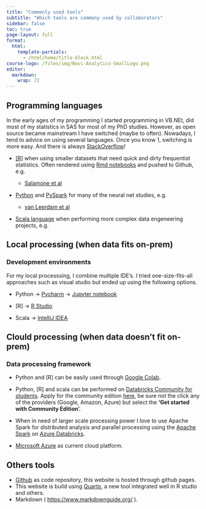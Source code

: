 ```yaml
---
title: "Commonly used tools"
subtitle: "Which tools are commony used by collaborators"
sidebar: false
toc: true
page-layout: full
format:
  html:
    template-partials:
      - /html/home/title-block.html
course-logo: /files/img/Bovi-Analytics-SmallLogo.png
editor: 
  markdown: 
    wrap: 72
---
```


## **Programming languages**

In the early ages of my programming I started programming in VB.NEt, did
most of my statistics in SAS for most of my PhD studies. However, as
open source became mainstream I have switched (maybe to often).
Nowadays, I tend to advice on using several languages. Once you know 1,
switching is more easy. And there is always
[StackOverflow](https://stackoverflow.com/)!

-   [\[R\]](https://www.r-project.org/other-docs.html){.uri} when using
    smaller datasets that need quick and dirty frequentist statistics.
    Often rendered using [Rmd
    notebooks](https://rmarkdown.rstudio.com/lesson-10.html) and pushed
    to Github, e.g.

    -   [Salamone et
        al](https://github.com/Bovi-analytics/Salamone-et-al-2023)

-   [Python](https://docs.python.org/3/){.uri} and
    [PySpark](https://spark.apache.org/docs/latest/api/python/) for many
    of the neural net studies, e.g.

    -   [van Leerdam et
        al](https://github.com/Bovi-analytics/van-leerdam-et-al)

-   [Scala language](https://docs.scala-lang.org/){.uri} when performing
    more complex data engeneering projects, e.g.

## Local processing (when data fits on-prem)

### **Development environments**

For my local processsing, I combine multiple IDE's. I tried
one-size-fits-all approaches such as visual studio but ended up using
the following options.

-   Python -\> [Pycharm](https://www.jetbrains.com/pycharm/) -\>
    [Jupyter notebook](https://jupyter.org/){.uri}

-   \[R\] -\> [R
    Studio](https://posit.co/download/rstudio-desktop/){.uri}

-   Scala -\> [IntelliJ IDEA](https://www.jetbrains.com/idea/)

## Clould processing (when data doesn't fit on-prem)

### **Data processing framework**

-   Python and \[R\] can be easily used through [Google
    Colab](https://colab.google/){.uri}.

-   Python, \[R\] and scala can be performed on [Databricks Community
    for students](https://community.cloud.databricks.com/). Apply for
    the community edition
    [here](https://docs.databricks.com/getting-started/community-edition.html),
    be sure not the click any of the providers (Google, Amazon, Azure)
    but select the **'Get started with Community Edition'.**

-   When in need of larger scale processing power I love to use Apache
    Spark for distributed analysis and parallel processing using the
    [Apache Spark](https://spark.apache.org/) on [Azure
    Databricks](https://azure.microsoft.com/en-us/products/databricks).

-   [Microsoft Azure](https://azure.microsoft.com/nl-nl) as current
    cloud platform.

## **Others tools**

-   [Github](https://github.com/){.uri} as code repository, this website
    is hosted through github pages.
-   This website is build using [Quarto](https://quarto.org/){.uri}, a
    new tool integrated well in R studio and others.
-   Markdown ( <https://www.markdownguide.org/> ).
